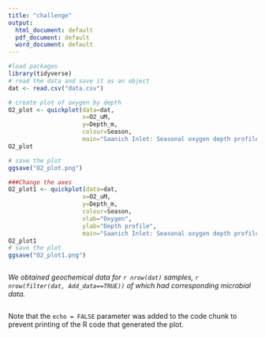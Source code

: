```yaml
---
title: "challenge"
output:
  html_document: default
  pdf_document: default
  word_document: default
---
```


```r
#load packages
library(tidyverse)
# read the data and save it as an object
dat <- read.csv("data.csv")

# create plot of oxygen by depth 
O2_plot <- quickplot(data=dat,
                     x=O2_uM,       
                     y=Depth_m,       
                     colour=Season,       
                     main="Saanich Inlet: Seasonal oxygen depth profile")
O2_plot

# save the plot 
ggsave("O2_plot.png")

###Change the axes
O2_plot1 <- quickplot(data=dat,
                     x=O2_uM,       
                     y=Depth_m,       
                     colour=Season,
                     xlab="Oxygen",
                     ylab="Depth profile",
                     main="Saanich Inlet: Seasonal oxygen depth profile")
O2_plot1
# save the plot 
ggsave("O2_plot1.png")
```
```r

```
*We obtained geochemical data for `r nrow(dat)` samples, `r nrow(filter(dat, Add_data==TRUE))` of which had corresponding microbial data.*


```r

```


Note that the `echo = FALSE` parameter was added to the code chunk to prevent printing of the R code that generated the plot.
